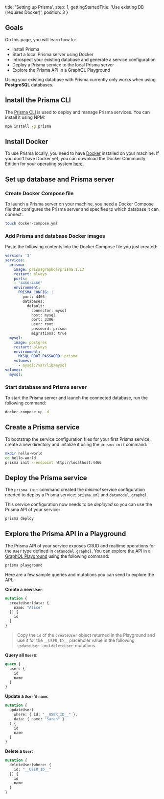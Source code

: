 
  title: 'Setting up Prisma',
  step: 1,
  gettingStartedTitle: 'Use existing DB (requires Docker)',
  position: 3
}

## Goals

On this page, you will learn how to:

- Install Prisma
- Start a local Prisma server using Docker
- Introspect your existing database and generate a service configuration
- Deploy a Prisma service to the local Prisma server
- Explore the Prisma API in a GraphQL Playground

<Warning>

Using your existing database with Prisma currently only works when using **PostgreSQL** databases.

</Warning>

## Install the Prisma CLI

The [Prisma CLI](https://www.npmjs.com/package/prisma) is used to deploy and manage Prisma services. You can install it using NPM:

```bash
npm install -g prisma
```

## Install Docker

To use Prisma locally, you need to have [Docker](https://www.docker.com) installed on your machine. If you don't have Docker yet, you can download the Docker Community Edition for your operating system [here](https://www.docker.com/community-edition).

## Set up database and Prisma server

### Create Docker Compose file

To launch a Prisma server on your machine, you need a Docker Compose file that configures the Prisma server and specifies to which database it can connect.

```bash
touch docker-compose.yml
```

### Add Prisma and database Docker images

Paste the following contents into the Docker Compose file you just created:

```yml
version: '3'
services:
  prisma:
    image: prismagraphql/prisma:1.13
    restart: always
    ports:
    - "4466:4466"
    environment:
      PRISMA_CONFIG: |
        port: 4466
        databases:
          default:
            connector: mysql
            host: mysql
            port: 3306
            user: root
            password: prisma
            migrations: true
  mysql:
    image: postgres
    restart: always
    environment:
      MYSQL_ROOT_PASSWORD: prisma
    volumes:
      - mysql:/var/lib/mysql
volumes:
  mysql:
```

### Start database and Prisma server

To start the Prisma server and launch the connected database, run the following command:

```bash
docker-compose up -d
```

## Create a Prisma service

To bootstrap the service configuration files for your first Prisma service, create a new directory and initalize it using the `prisma init` command:

```bash
mkdir hello-world
cd hello-world
prisma init --endpoint http://localhost:4466
```

## Deploy the Prisma service

The `prisma init` command created the _minimal_ service configuration needed to deploy a Prisma service: `prisma.yml` and `datamodel.graphql`. 

This service configuration now needs to be _deployed_ so you can use the Prisma API of your service:

```bash
prisma deploy
```

## Explore the Prisma API in a Playground

The Prisma API of your service exposes CRUD and realtime operations for the `User` type defined in `datamodel.graphql`. You can explore the API in a [GraphQL Playground](https://github.com/prismagraphql/graphql-playground) using the following command:

```bash
prisma playground
```

Here are a few sample queries and mutations you can send to explore the API.

**Create a new `User`**:

```graphql
mutation {
  createUser(data: {
    name: "Alice"
  }) {
    id
  }
}
```

> Copy the `id` of the `createUser` object returned in the Playground and use it for the `__USER_ID__` placeholer value in the following `updateUser`- and `deleteUser`-mutations.

**Query all `User`s**:

```graphql
query {
  users {
    id
    name
  }
}
```

**Update a `User`'s `name`**:

```graphql
mutation {
  updateUser(
    where: { id: "__USER_ID__" },
    data: { name: "Sarah" }
  ) {
    id
    name
  }
}
```

**Delete a `User`**:

```graphql
mutation {
  deleteUser(where: {
    id: "__USER_ID__"
  }) {
    id
    name
  }
}
```